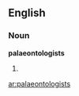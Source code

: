 ==English==

===Noun===
'''palaeontologists'''

# {{plural of|[[palaeontologist]]}}

[[ar:palaeontologists]]
